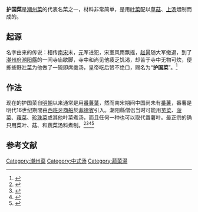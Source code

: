 {{Infobox food
| name = 护国菜
| image = Song dynasty's 'patriotic soup' (prepared in Fresno California) - 宋朝的“護國菜”（在加利福尼亞州弗雷斯諾市製備） (3).jpg
| caption = 一碗家常式「护国菜」
| alternate_name = 
| country = 中國
| region = 潮汕
| national_cuisine = 
| creator =           <!-- or | creators = -->
| year = 
| mintime = 
| maxtime = 
| type = 汤
| course = 
| served = 
| main_ingredient = [[绿叶蔬菜|叶菜]] （[[番薯葉|番薯叶]]、[[苋属|苋菜]]、[[菠菜|菠菜]]、[[蕹菜|蕹菜]]、[[珍珠菜|珍珠菜]]、[[莙薘菜|莙薘菜]]、 或其他叶菜）、[[高湯|高湯]]、[[草菇|草菇]]、[[淀粉|淀粉]]、[[芝麻油|芝麻油]]
| minor_ingredient = 
| variations = 
| serving_size = 
| protein = 
| fat = 
| carbohydrate = 
| glycemic_index = 
| similar_dish = 
| other = 
}}
'''护国菜'''是[[潮州菜|潮州菜]]的代表名菜之一，材料非常简单，是用[[绿叶蔬菜|叶菜]]配以[[草菇|草菇]]、[[上汤|上汤]]煨制而成的。

== 起源 ==
名字由来的传说：相传[[南宋|南宋]]末，[[元朝|元]]军进犯，宋室风雨飘摇，[[赵昺|赵昺]]随大军撤退，到了[[潮州府|潮州府]][[潮阳縣|潮阳縣]]的一间寺庙歇脚，寺中和尚见他疲乏饥渴，却苦于寺中无物可炊，便拣些野[[绿叶蔬菜|叶菜]]为他做了一碗即席羹汤，皇帝吃后赞不绝口，赐名为“'''护国菜'''”。<ref>{{cite web |url=http://eat.sina.com.cn/art/2008-07-25/093738334.shtml |title=餐桌上必点的三道潮州菜 |publisher=新闻午报 |date=2008-07-25 |access-date=2009-08-18 |archive-date=2008-10-07 |archive-url=https://web.archive.org/web/20081007045059/http://eat.sina.com.cn/art/2008-07-25/093738334.shtml |dead-url=no }}</ref>

== 作法 ==
现在的护国菜自[[明朝|明朝]]以来通常是用[[番薯葉|番薯葉]]，然而南宋期间中国尚未有[[番薯|番薯]]，番薯是明代16世纪期間由[[馬尼拉大帆船|西班牙商船]]於[[菲律賓|菲律賓]]引入。潮阳縣僧侣当时可能用[[苋属|苋菜]]、[[菠菜|菠菜]]、[[蕹菜|蕹菜]]、[[珍珠菜|珍珠菜]]或其他叶菜煮汤，而且任何一种也可以取代番薯叶。最正宗的确只用菜叶、菇、和蔬菜汤料煮制。<ref>{{cite book|last1=Chan|first1=Kei-Lum|title=China: The Cookbook|date=2016|publisher=Phaidon Press Limited|isbn=9780714872247|page=93edition=1}}</ref><ref>{{cite book |last1=Fang (方) |first1=Xiaolan (曉嵐) |title=外婆家的潮州菜 (Traditional Chaozhou Cuisine) |date=2012 |publisher=Wan Li Book Co., Ltd. |location=Hong Kong |isbn=9789621446237 |pages=90-91 |edition=2nd}}</ref><ref>{{cite web |author1=方曉嵐 |author2=陳紀臨 |title=護國菜 |url=http://www.mycookey.com/articles.html?view=recipe&id=1839 |website=myCOOKey |accessdate=15 October 2019 |language=zh |archive-date=2020-01-08 |archive-url=https://web.archive.org/web/20200108135530/http://www.mycookey.com/articles.html?view=recipe&id=1839 |dead-url=no }}</ref><ref>{{cite web |title=生活夜校：饮食也“护国”　原来关佢事…… |url=https://hk.on.cc/hk/bkn/cnt/lifestyle/20191001/bkn-20191001213010665-1001_00982_001_cn.html |website=东网 |publisher=东网 |accessdate=2019-10-21 |archive-date=2019-10-21 |archive-url=https://web.archive.org/web/20191021200547/https://hk.on.cc/hk/bkn/cnt/lifestyle/20191001/bkn-20191001213010665-1001_00982_001_cn.html |dead-url=no }}</ref>

==参考文献==
{{Reflist}}


[[Category:潮州菜|Category:潮州菜]]
[[Category:中式汤|Category:中式汤]]
[[Category:蔬菜湯|Category:蔬菜湯]]
